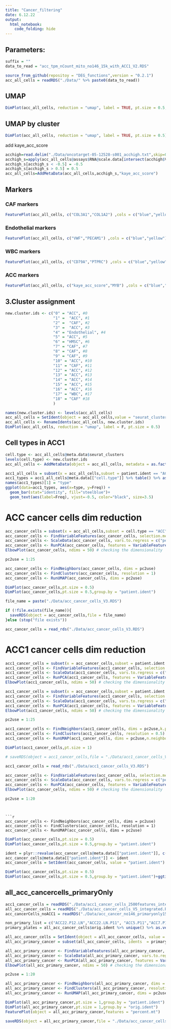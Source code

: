 ```yaml
---
title: "Cancer_filtering"
date: 6.12.22
output: 
  html_notebook: 
    code_folding: hide
---
```

## Parameters:

```r
suffix = ""
data_to_read = "acc_tpm_nCount_mito_no146_15k_with_ACC1_V2.RDS"
```



```r
source_from_github(repositoy = "DEG_functions",version = "0.2.1")
acc_all_cells = readRDS("./Data/" %>% paste0(data_to_read))
```

## UMAP
```r
DimPlot(acc_all_cells, reduction = "umap", label = TRUE, pt.size = 0.5,group.by = "patient.ident") 
```

## UMAP by cluster
```r
DimPlot(acc_all_cells, reduction = "umap", label = TRUE, pt.size = 0.5) 
```

add kaye_acc_score
```r
acchigh=read.delim("./Data/oncotarget-05-12528-s001_acchigh.txt",skip=0,header=F,sep="\t",stringsAsFactors=F)
acchigh_s=apply(acc_all_cells@assays$RNA@scale.data[intersect(acchigh$V1,acc_all_cells@assays$RNA@var.features),],2,mean)
acchigh_s[acchigh_s < -0.5] = -0.5
acchigh_s[acchigh_s > 0.5] = 0.5
acc_all_cells=AddMetaData(acc_all_cells,acchigh_s,"kaye_acc_score")
```

## Markers {.tabset}

### CAF markers


```r
FeaturePlot(acc_all_cells, c("COL3A1","COL1A2") ,cols = c("blue","yellow"))
```
###  Endothelial markers


```r
FeaturePlot(acc_all_cells, c("VWF","PECAM1") ,cols = c("blue","yellow"))
```


###  WBC markers

```r
FeaturePlot(acc_all_cells, c("CD79A","PTPRC") ,cols = c("blue","yellow"))

```

### ACC markers

```r
FeaturePlot(acc_all_cells, c("kaye_acc_score","MYB") ,cols = c("blue","yellow"))
```
### {-}


## 3.Cluster assignment
```r
new.cluster.ids <- c("0" = "ACC", #0
                     "1" =  "ACC", #1
                     "2" =  "CAF", #2
                     "3" =  "ACC", #3
                     "4" = "Endothelial", #4
                     "5" = "ACC", #5
                     "6" = "HMSC", #6
                     "7" = "CAF", #7
                     "8" = "CAF", #8
                     "9" = "CAF", #9
                     "10" = "ACC", #10
                     "11" = "CAF", #11
                     "12" = "ACC", #12
                     "13" = "ACC", #13
                     "14" = "ACC", #14
                     "15" = "ACC", #15
                     "16" = "ACC", #16
                     "17" = "WBC", #17
                     "18" = "CAF" #18
                     )
```


```r
names(new.cluster.ids) <- levels(acc_all_cells)
acc_all_cells = SetIdent(object = acc_all_cells,value = "seurat_clusters")
acc_all_cells <- RenameIdents(acc_all_cells, new.cluster.ids)
DimPlot(acc_all_cells, reduction = "umap", label = F, pt.size = 0.5) 
```

## Cell types in ACC1
```r
cell.type <- acc_all_cells@meta.data$seurat_clusters
levels(cell.type) <- new.cluster.ids
acc_all_cells <- AddMetaData(object = acc_all_cells, metadata = as.factor(cell.type), col.name = "cell.type")

acc1_all_cells = subset(x = acc_all_cells,subset = patient.ident == "ACC1")
acc1_types = acc1_all_cells@meta.data[["cell.type"]] %>% table() %>% as.data.frame()
names(acc1_types)[1] = "type"
ggplot(data=acc1_types, aes(x=type, y=Freq)) +
  geom_bar(stat="identity", fill="steelblue")+
  geom_text(aes(label=Freq), vjust=-0.5, color="black", size=3.5)
```


# ACC cancer cells dim reduction
```r
acc_cancer_cells = subset(x = acc_all_cells,subset = cell.type == "ACC")
acc_cancer_cells <- FindVariableFeatures(acc_cancer_cells, selection.method = "vst", nfeatures = 15000)
acc_cancer_cells <- ScaleData(acc_cancer_cells, vars.to.regress = c("percent.mt","nCount_RNA"))
acc_cancer_cells <- RunPCA(acc_cancer_cells, features = VariableFeatures(object = acc_cancer_cells))
ElbowPlot(acc_cancer_cells, ndims = 50) # checking the dimensionality 
```

```r
pc2use = 1:25
```


```r
acc_cancer_cells <- FindNeighbors(acc_cancer_cells, dims = pc2use)
acc_cancer_cells <- FindClusters(acc_cancer_cells, resolution = 1)
acc_cancer_cells <- RunUMAP(acc_cancer_cells, dims = pc2use)
```

```r
DimPlot(acc_cancer_cells,pt.size = 0.5)
DimPlot(acc_cancer_cells,pt.size = 0.5,group.by = "patient.ident")
```


```r
file_name = paste("./Data/acc_cancer_cells_V3.RDS")

if (!file.exists(file_name)){
  saveRDS(object = acc_cancer_cells,file = file_name)
}else (stop("file exists"))
```

```r
acc_cancer_cells = read_rds("./Data/acc_cancer_cells_V3.RDS")
```



# ACC1 cancer cells dim reduction
```r
acc1_cancer_cells = subset(x = acc_cancer_cells,subset = patient.ident == "ACC1")
acc1_cancer_cells <- FindVariableFeatures(acc1_cancer_cells, selection.method = "vst", nfeatures = 15000)
acc1_cancer_cells <- ScaleData(acc1_cancer_cells, vars.to.regress = c("nCount_RNA","percent.mt"))
acc1_cancer_cells <- RunPCA(acc1_cancer_cells, features = VariableFeatures(object = acc1_cancer_cells))
ElbowPlot(acc1_cancer_cells, ndims = 50) # checking the dimensionality 
```

```r
acc1_cancer_cells = subset(x = acc_cancer_cells,subset = patient.ident == "ACC1")
acc1_cancer_cells <- FindVariableFeatures(acc1_cancer_cells, selection.method = "vst", nfeatures = 15000)
acc1_cancer_cells <- ScaleData(acc1_cancer_cells, vars.to.regress = c("nCount_RNA","percent.mt"))
acc1_cancer_cells <- RunPCA(acc1_cancer_cells, features = VariableFeatures(object = acc1_cancer_cells))
ElbowPlot(acc1_cancer_cells, ndims = 50) # checking the dimensionality 
```
```r
pc2use = 1:25
```


```r
acc1_cancer_cells <- FindNeighbors(acc1_cancer_cells, dims = pc2use,k.param  = 5,annoy.metric = "cosine")
acc1_cancer_cells <- FindClusters(acc1_cancer_cells, resolution = 0.5)
acc1_cancer_cells <- RunUMAP(acc1_cancer_cells, dims = pc2use,n.neighbors = 5)
```

```r
DimPlot(acc1_cancer_cells,pt.size = 1)
```

```r
# saveRDS(object = acc1_cancer_cells,file = "./Data/acc1_cancer_cells_V3.RDS")
```

```r
acc1_cancer_cells = read_rds("./Data/acc1_cancer_cells_V3.RDS")
```





```r
acc_cancer_cells <- FindVariableFeatures(acc_cancer_cells, selection.method = "vst", nfeatures = 15000)
acc_cancer_cells <- ScaleData(acc_cancer_cells, vars.to.regress = c("percent.mt","nCount_RNA"))
acc_cancer_cells <- RunPCA(acc_cancer_cells, features = VariableFeatures(object = acc_cancer_cells))
ElbowPlot(acc_cancer_cells, ndims = 50) # checking the dimensionality 
```

```r
pc2use = 1:20
```

```


```r
acc_cancer_cells <- FindNeighbors(acc_cancer_cells, dims = pc2use)
acc_cancer_cells <- FindClusters(acc_cancer_cells, resolution = 1)
acc_cancer_cells <- RunUMAP(acc_cancer_cells, dims = pc2use)
```

```r
DimPlot(acc_cancer_cells,pt.size = 0.5)
DimPlot(acc_cancer_cells,pt.size = 0.5,group.by = "patient.ident")
```


```r
ident = plyr::revalue(acc_cancer_cells@meta.data[["patient.ident"]], c("ACC1"="HMSC"))
acc_cancer_cells@meta.data[["patient.ident"]] <- ident
acc_cancer_cells = SetIdent(acc_cancer_cells, value = "patient.ident")

```

```r
DimPlot(acc_cancer_cells,pt.size = 0.5)
DimPlot(acc_cancer_cells,pt.size = 0.5,group.by = "patient.ident")+ggtitle("Patient identity")
```

## all_acc_cancercells_primaryOnly
```r
acc1_cancer_cells = readRDS("./Data/acc1_cancer_cells_2500features_integrated_V5.RDS")
all_acc_cancer_cells = readRDS("./Data/acc_cancer_cells_V5_integrated.RDS")
acc_cancerCells_noACC1 = readRDS("./Data/acc_cancer_no146_primaryonly15k_cancercells.rds")
```

```r
non_primary_list = c("ACC22.P12.LN","ACC22.LN.P11", "ACC5.P11","ACC7.P13")
primary_plates = all_acc_cancer_cells$orig.ident %>% unique() %>% as.vector() %>%  base::setdiff(non_primary_list)

all_acc_cancer_cells = SetIdent(object = all_acc_cancer_cells, value = "orig.ident")
all_acc_primary_cancer = subset(all_acc_cancer_cells, idents  = primary_plates)
```

```r
all_acc_primary_cancer <- FindVariableFeatures(all_acc_primary_cancer, selection.method = "vst", nfeatures = 15000)
all_acc_primary_cancer <- ScaleData(all_acc_primary_cancer, vars.to.regress = c("percent.mt","nCount_RNA"))
all_acc_primary_cancer <- RunPCA(all_acc_primary_cancer, features = VariableFeatures(object = all_acc_primary_cancer))
ElbowPlot(all_acc_primary_cancer, ndims = 50) # checking the dimensionality 
```

```r
pc2use = 1:20
```

```r
all_acc_primary_cancer <- FindNeighbors(all_acc_primary_cancer, dims = pc2use)
all_acc_primary_cancer <- FindClusters(all_acc_primary_cancer, resolution = 1)
all_acc_primary_cancer <- RunUMAP(all_acc_primary_cancer, dims = pc2use)
```

```r
DimPlot(all_acc_primary_cancer,pt.size = 1,group.by = "patient.ident")
DimPlot(all_acc_primary_cancer,pt.size = 1,group.by = "orig.ident")
FeaturePlot(object = all_acc_primary_cancer,features = "percent.mt")
```
```r
saveRDS(object = all_acc_primary_cancer,file = "./Data/acc_cancer_cells_V5_integrated_primary.RDS")
```
